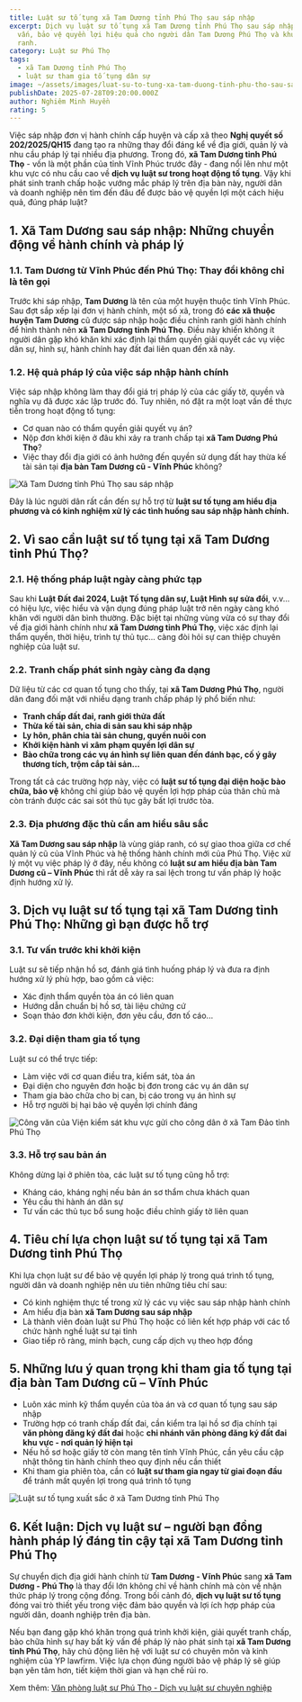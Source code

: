 ```yaml
---
title: Luật sư tố tụng xã Tam Dương tỉnh Phú Thọ sau sáp nhập
excerpt: Dịch vụ luật sư tố tụng xã Tam Dương tỉnh Phú Thọ sau sáp nhập – tư
  vấn, bảo vệ quyền lợi hiệu quả cho người dân Tam Dương Phú Thọ và khu vực giáp
  ranh.
category: Luật sư Phú Thọ
tags:
  - xã Tam Dương tỉnh Phú Thọ
  - luật sư tham gia tố tụng dân sự
image: ~/assets/images/luat-su-to-tung-xa-tam-duong-tinh-phu-tho-sau-sap-nhap.jpg
publishDate: 2025-07-28T09:20:00.000Z
author: Nghiêm Minh Huyền
rating: 5
---
```

Việc sáp nhập đơn vị hành chính cấp huyện và cấp xã theo **Nghị quyết số 202/2025/QH15** đang tạo ra những thay đổi đáng kể về địa giới, quản lý và nhu cầu pháp lý tại nhiều địa phương. Trong đó, **xã Tam Dương tỉnh Phú Thọ** - vốn là một phần của tỉnh Vĩnh Phúc trước đây - đang nổi lên như một khu vực có nhu cầu cao về **dịch vụ luật sư trong hoạt động tố tụng**. Vậy khi phát sinh tranh chấp hoặc vướng mắc pháp lý trên địa bàn này, người dân và doanh nghiệp nên tìm đến đâu để được bảo vệ quyền lợi một cách hiệu quả, đúng pháp luật?

## 1. Xã Tam Dương sau sáp nhập: Những chuyển động về hành chính và pháp lý

### 1.1. Tam Dương từ Vĩnh Phúc đến Phú Thọ: Thay đổi không chỉ là tên gọi

Trước khi sáp nhập, **Tam Dương** là tên của một huyện thuộc tỉnh Vĩnh Phúc. Sau đợt sắp xếp lại đơn vị hành chính, một số xã, trong đó **các xã thuộc huyện Tam Dương** cũ được sáp nhập hoặc điều chỉnh ranh giới hành chính để hình thành nên **xã Tam Dương tỉnh Phú Thọ**. Điều này khiến không ít người dân gặp khó khăn khi xác định lại thẩm quyền giải quyết các vụ việc dân sự, hình sự, hành chính hay đất đai liên quan đến xã này.

### 1.2. Hệ quả pháp lý của việc sáp nhập hành chính

Việc sáp nhập không làm thay đổi giá trị pháp lý của các giấy tờ, quyền và nghĩa vụ đã được xác lập trước đó. Tuy nhiên, nó đặt ra một loạt vấn đề thực tiễn trong hoạt động tố tụng:

* Cơ quan nào có thẩm quyền giải quyết vụ án?
* Nộp đơn khởi kiện ở đâu khi xảy ra tranh chấp tại **xã Tam Dương Phú Thọ**?
* Việc thay đổi địa giới có ảnh hưởng đến quyền sử dụng đất hay thừa kế tài sản tại **địa bàn Tam Dương cũ - Vĩnh Phúc** không?

![Xã Tam Dương tỉnh Phú Thọ sau sáp nhập](~/assets/images/xa-tam-duong-tinh-phu-tho-sau-sap-nhap.jpg "Xã Tam Dương tỉnh Phú Thọ sau sáp nhập")

Đây là lúc người dân rất cần đến sự hỗ trợ từ **luật sư tố tụng am hiểu địa phương và có kinh nghiệm xử lý các tình huống sau sáp nhập hành chính.**

## 2. Vì sao cần luật sư tố tụng tại xã Tam Dương tỉnh Phú Thọ?

### 2.1. Hệ thống pháp luật ngày càng phức tạp

Sau khi **Luật Đất đai 2024, Luật Tố tụng dân sự, Luật Hình sự sửa đổi**, v.v... có hiệu lực, việc hiểu và vận dụng đúng pháp luật trở nên ngày càng khó khăn với người dân bình thường. Đặc biệt tại những vùng vừa có sự thay đổi về địa giới hành chính như **xã Tam Dương tỉnh Phú Thọ**, việc xác định lại thẩm quyền, thời hiệu, trình tự thủ tục... càng đòi hỏi sự can thiệp chuyên nghiệp của luật sư.

### 2.2. Tranh chấp phát sinh ngày càng đa dạng

Dữ liệu từ các cơ quan tố tụng cho thấy, tại **xã Tam Dương Phú Thọ**, người dân đang đối mặt với nhiều dạng tranh chấp pháp lý phổ biến như:

* **Tranh chấp đất đai, ranh giới thửa đất**
* **Thừa kế tài sản, chia di sản sau khi sáp nhập**
* **Ly hôn, phân chia tài sản chung, quyền nuôi con**
* **Khởi kiện hành vi xâm phạm quyền lợi dân sự**
* **Bào chữa trong các vụ án hình sự liên quan đến đánh bạc, cố ý gây thương tích, trộm cắp tài sản…**

Trong tất cả các trường hợp này, việc có **luật sư tố tụng đại diện hoặc bào chữa, bảo vệ** không chỉ giúp bảo vệ quyền lợi hợp pháp của thân chủ mà còn tránh được các sai sót thủ tục gây bất lợi trước tòa.

### 2.3. Địa phương đặc thù cần am hiểu sâu sắc

**Xã Tam Dương sau sáp nhập** là vùng giáp ranh, có sự giao thoa giữa cơ chế quản lý cũ của Vĩnh Phúc và hệ thống hành chính mới của Phú Thọ. Việc xử lý một vụ việc pháp lý ở đây, nếu không có **luật sư am hiểu địa bàn Tam Dương cũ – Vĩnh Phúc** thì rất dễ xảy ra sai lệch trong tư vấn pháp lý hoặc định hướng xử lý.

## 3. Dịch vụ luật sư tố tụng tại xã Tam Dương tỉnh Phú Thọ: Những gì bạn được hỗ trợ

### 3.1. Tư vấn trước khi khởi kiện

Luật sư sẽ tiếp nhận hồ sơ, đánh giá tình huống pháp lý và đưa ra định hướng xử lý phù hợp, bao gồm cả việc:

* Xác định thẩm quyền tòa án có liên quan
* Hướng dẫn chuẩn bị hồ sơ, tài liệu chứng cứ
* Soạn thảo đơn khởi kiện, đơn yêu cầu, đơn tố cáo...

### 3.2. Đại diện tham gia tố tụng

Luật sư có thể trực tiếp:

* Làm việc với cơ quan điều tra, kiểm sát, tòa án
* Đại diện cho nguyên đơn hoặc bị đơn trong các vụ án dân sự
* Tham gia bào chữa cho bị can, bị cáo trong vụ án hình sự
* Hỗ trợ người bị hại bảo vệ quyền lợi chính đáng

![Công văn của Viện kiểm sát khu vực gửi cho công dân ở xã Tam Đảo tỉnh Phú Thọ](~/assets/images/cong-van-cua-vien-kiem-sat-khu-vuc-gui-cho-cong-dan-o-xa-tam-duong-tinh-phu-tho.png "Công văn của Viện kiểm sát khu vực gửi cho công dân ở xã Tam Đảo, tỉnh Phú Thọ")

### 3.3. Hỗ trợ sau bản án

Không dừng lại ở phiên tòa, các luật sư tố tụng cũng hỗ trợ:

* Kháng cáo, kháng nghị nếu bản án sơ thẩm chưa khách quan
* Yêu cầu thi hành án dân sự
* Tư vấn các thủ tục bổ sung hoặc điều chỉnh giấy tờ liên quan

## 4. Tiêu chí lựa chọn luật sư tố tụng tại xã Tam Dương tỉnh Phú Thọ

Khi lựa chọn luật sư để bảo vệ quyền lợi pháp lý trong quá trình tố tụng, người dân và doanh nghiệp nên ưu tiên những tiêu chí sau:

* Có kinh nghiệm thực tế trong xử lý các vụ việc sau sáp nhập hành chính
* Am hiểu địa bàn **xã Tam Dương sau sáp nhập**
* Là thành viên đoàn luật sư Phú Thọ hoặc có liên kết hợp pháp với các tổ chức hành nghề luật sư tại tỉnh
* Giao tiếp rõ ràng, minh bạch, cung cấp dịch vụ theo hợp đồng

## 5. Những lưu ý quan trọng khi tham gia tố tụng tại địa bàn Tam Dương cũ – Vĩnh Phúc

* Luôn xác minh kỹ thẩm quyền của tòa án và cơ quan tố tụng sau sáp nhập
* Trường hợp có tranh chấp đất đai, cần kiểm tra lại hồ sơ địa chính tại **văn phòng đăng ký đất đai** hoặc **chi nhánh văn phòng đăng ký đất đai khu vực - nơi quản lý hiện tại**
* Nếu hồ sơ hoặc giấy tờ còn mang tên tỉnh Vĩnh Phúc, cần yêu cầu cập nhật thông tin hành chính theo quy định nếu cần thiết
* Khi tham gia phiên tòa, cần có **luật sư tham gia ngay từ giai đoạn đầu** để tránh mất quyền lợi trong quá trình tố tụng

![Luật sư tố tụng xuất sắc ở xã Tam Dương tỉnh Phú Thọ](~/assets/images/luat-su-to-tung-xuat-sac-o-xa-tam-duong-tinh-phu-tho.png "Luật sư tố tụng xuất sắc ở xã Tam Dương tỉnh Phú Thọ")

## 6. Kết luận: Dịch vụ luật sư – người bạn đồng hành pháp lý đáng tin cậy tại xã Tam Dương tỉnh Phú Thọ

Sự chuyển dịch địa giới hành chính từ **Tam Dương - Vĩnh Phúc** sang **xã Tam Dương - Phú Thọ** là thay đổi lớn không chỉ về hành chính mà còn về nhận thức pháp lý trong cộng đồng. Trong bối cảnh đó, **dịch vụ luật sư tố tụng** đóng vai trò thiết yếu trong việc đảm bảo quyền và lợi ích hợp pháp của người dân, doanh nghiệp trên địa bàn.

Nếu bạn đang gặp khó khăn trong quá trình khởi kiện, giải quyết tranh chấp, bào chữa hình sự hay bất kỳ vấn đề pháp lý nào phát sinh tại **xã Tam Dương tỉnh Phú Thọ**, hãy chủ động liên hệ với luật sư có chuyên môn và kinh nghiệm của YP lawfirm. Việc lựa chọn đúng người bảo vệ pháp lý sẽ giúp bạn yên tâm hơn, tiết kiệm thời gian và hạn chế rủi ro.

Xem thêm: [Văn phòng luật sư Phú Thọ - Dịch vụ luật sư chuyên nghiệp](https://yplawfirm.vn/tin-tuc/van-phong-luat-su-phu-tho-dich-vu-luat-su-chuyen-nghiep)
